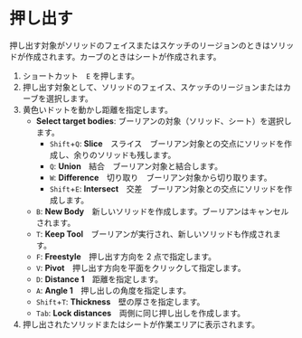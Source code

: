
# 押し出す

<Reference shortcut="E" command="Extrude" button="" />

押し出す対象がソリッドのフェイスまたはスケッチのリージョンのときはソリッドが作成されます。カーブのときはシートが作成されます。

1. ショートカット　`E` を押します。
2. 押し出す対象として、ソリッドのフェイス、スケッチのリージョンまたはカーブを選択します。
3. 黄色いドットを動かし距離を指定します。
   - **Select target bodies**: ブーリアンの対象（ソリッド、シート）を選択します。
     - `Shift`+`Q`: **Slice**　スライス　ブーリアン対象との交点にソリッドを作成し、余りのソリッドも残します。
     - `Q`: **Union**　結合　ブーリアン対象と結合します。
     - `W`: **Difference**　切り取り　ブーリアン対象から切り取ります。
     - `Shift`+`E`: **Intersect**　交差　ブーリアン対象との交点にソリッドを作成します。
   - `B`: **New Body**　新しいソリッドを作成します。ブーリアンはキャンセルされます。
   - `T`: **Keep Tool**　ブーリアンが実行され、新しいソリッドも作成されます。
   - `F`: **Freestyle**　押し出す方向を 2 点で指定します。
   - `V`: **Pivot**　押し出す方向を平面をクリックして指定します。
   - `D`: **Distance 1**　距離を指定します。
   - `A`: **Angle 1**　押し出しの角度を指定します。
   - `Shift`+`T`: **Thickness**　壁の厚さを指定します。
   - `Tab`: **Lock distances**　両側に同じ押し出しを作成します。
4. 押し出されたソリッドまたはシートが作業エリアに表示されます。



